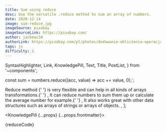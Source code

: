 ```yaml
---
title: Sum using reduce
desc: Use the versatile .reduce method to sum an array of numbers.
date: 2020-12-14
image: sum-reduce.jpg
imageSource: pixabay
imageSourceLink: https://pixabay.com/
author: jackmac34
authorLink: https://pixabay.com/pl/photos/dodawanie-obliczenia-operacja-2278408/
tags: js
difficulty: 2
---
```


  SyntaxHighlighter,
  Link,
  KnowledgePill,
  Text,
  Title,
  PostList,
} from '~components';

const sum = numbers.reduce((acc, value) => acc += value, 0);`;

  <Text>
    <Link href="https://www.w3schools.com/jsref/jsref_reduce.asp">
      Reduce method
    </Link>{' '}
    is very flexible and can help in all kinds of arrays transformations.{' '}
  </Text>,
  <Text>
    It can reduce numbers to sum them up or calculate the average number for
    example.{' '}
  </Text>,
  <Text>
    It also works great with other data structures such as arrays of strings or
    arrays of objects.
  </Text>,
];

<KnowledgePill {...props} {...props.frontmatter}>
  <Title level={4} transform="none">
    Sum those numbers
  </Title>
  <SyntaxHighlighter>{reduceCode}</SyntaxHighlighter>
  <Title level={4} transform="none">
    Explanation
  </Title>
  <PostList data={listData} />
</KnowledgePill>

